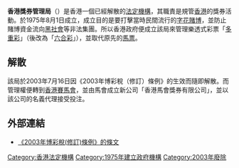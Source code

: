 '''香港獎券管理局'''（{{lang-en|'''Hong Kong Lotteries Board'''}}）是香港一個已經解散的[[香港法定機構|法定機構]]，其職責是規管[[香港|香港]]的獎券活動。於1975年8月1日成立，成立目的是要打擊當時民間流行的[[字花|字花]][[賭博|賭博]]，並防止賭博資金流向[[黑社會|黑社會]]等非法集團。所以香港政府便成立該局來管理樂透式彩票「[[多重彩|多重彩]]」（後改為「[[六合彩|六合彩]]」），並取代原先的[[馬票|馬票]]。

==解散==
該局於2003年7月16日因《2003年博彩稅（修訂）條例》的生效而隨即解散。而管理權便轉到[[香港賽馬會|香港賽馬會]]，並由馬會成立新公司「香港馬會獎券有限公司」，並以該公司的名義代理接受投注。

==外部連結==
*[http://www.hklii.org/hk/legis/ch/ord/108/s4a.html 《2003年博彩稅(修訂)條例》的條文]

{{香港政府或政治小作品}}

{{香港公營機構}}

[[Category:香港法定機構|Category:香港法定機構]]
[[Category:1975年建立政府機構|Category:1975年建立政府機構]]
[[Category:2003年廢除|Category:2003年廢除]]